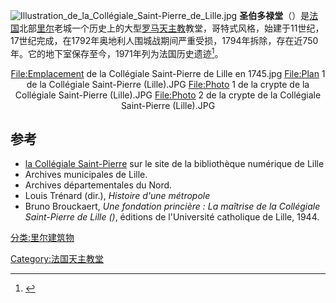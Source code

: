 [[File:Illustration_de_la_Collégiale_Saint-Pierre_de_Lille.jpg|right]]
'''圣伯多禄堂'''（{{lang-fr|Collégiale Saint-Pierre de Lille}}）是[[法国|法国]]北部[[里尔|里尔]]老城一个历史上的大型[[罗马天主教|罗马天主教]]教堂，哥特式风格，始建于11世纪，17世纪完成，在1792年奥地利人围城战期间严重受损，1794年拆除，存在近750年。它的地下室保存至今，1971年列为法国历史遗迹<ref>{{Base Mérimée|PA00107574}}</ref>。 

<center>
<gallery>
File:Emplacement de la Collégiale Saint-Pierre de Lille en 1745.jpg
File:Plan 1 de la Collégiale Saint-Pierre (Lille).JPG
File:Photo 1 de la crypte de la Collégiale Saint-Pierre (Lille).JPG
File:Photo 2 de la crypte de la Collégiale Saint-Pierre (Lille).JPG
</gallery>
</center>

== 参考 ==
{{References}}
* [https://web.archive.org/web/20160305200905/http://numerique.bibliotheque.bm-lille.fr/sdx/num/champ?f=subject&v=lille%20(nord)%20--%20coll%c3%a9giale%20saint-pierre la Collégiale Saint-Pierre] sur le site de la bibliothèque numérique de Lille
* Archives municipales de Lille.
* Archives départementales du Nord.
* Louis Trénard (dir.), ''Histoire d'une métropole''
* Bruno Brouckaert, ''Une fondation princière : La maîtrise de la Collégiale Saint-Pierre de Lille ({{s-|XV|e}})'', éditions de l'Université catholique de Lille, 1944.

[[分类:里尔建筑物|分类:里尔建筑物]]
[[Category:法国天主教堂|Category:法国天主教堂]]